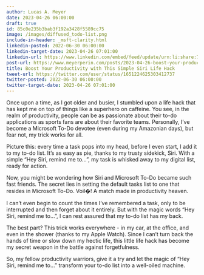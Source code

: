 ```yaml
---
author: Lucas A. Meyer
date: 2023-04-26 06:00:00
draft: true
id: 85c0e235b3bab3f192a3428f5589cc75
image: /images/diffused_todo-list.png
include-in-header: _msft-clarity.html
linkedin-posted: 2022-06-30 06:00:00
linkedin-target-date: 2023-04-26 07:01:00
linkedin-url: https://www.linkedin.com/embed/feed/update/urn:li:share:7056990327919808512
post-url: https://www.meyerperin.com/posts/2023-04-26-boost-your-productivity-with-this-simple-siri-life-hack.html
title: Boost Your Productivity with This Simple Siri Life Hack
tweet-url: https://twitter.com/user/status/1651224625303412737
twitter-posted: 2022-06-30 06:00:00
twitter-target-date: 2023-04-26 07:01:00
---
```


Once upon a time, as I got older and busier, I stumbled upon a life hack that has kept me on top of things like a superhero on caffeine. You see, in the realm of productivity, people can be as passionate about their to-do applications as sports fans are about their favorite teams. Personally, I've become a Microsoft To-Do devotee (even during my Amazonian days), but fear not, my trick works for all.

Picture this: every time a task pops into my head, before I even start, I add it to my to-do list. It's as easy as pie, thanks to my trusty sidekick, Siri. With a simple "Hey Siri, remind me to...", my task is whisked away to my digital list, ready for action.

Now, you might be wondering how Siri and Microsoft To-Do became such fast friends. The secret lies in setting the default tasks list to one that resides in Microsoft To-Do. Voil�! A match made in productivity heaven.

I can't even begin to count the times I've remembered a task, only to be interrupted and then forget about it entirely. But with the magic words "Hey Siri, remind me to...", I can rest assured that my to-do list has my back.

The best part? This trick works everywhere - in my car, at the office, and even in the shower (thanks to my Apple Watch). Since I can't turn back the hands of time or slow down my hectic life, this little life hack has become my secret weapon in the battle against forgetfulness.

So, my fellow productivity warriors, give it a try and let the magic of "Hey Siri, remind me to..." transform your to-do list into a well-oiled machine.